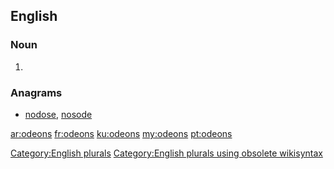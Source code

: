 ==English==

===Noun===
{{head|en}}

# {{plural of|odeon}}

===Anagrams===
* [[nodose#English|nodose]], [[nosode#English|nosode]]

[[Category:English plurals]][[Category:English plurals using obsolete wikisyntax]]

[[ar:odeons]]
[[fr:odeons]]
[[ku:odeons]]
[[my:odeons]]
[[pt:odeons]]